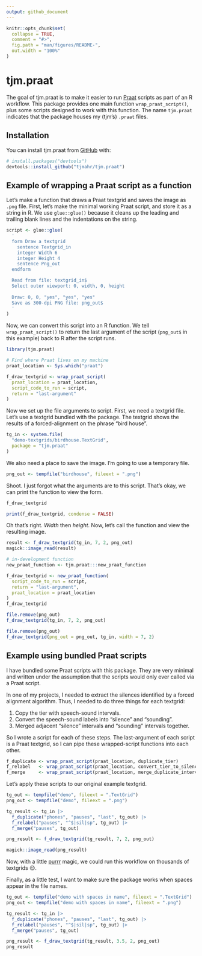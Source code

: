 ```yaml
---
output: github_document
---
```


<!-- README.md is generated from README.Rmd. Please edit that file -->

```r
knitr::opts_chunk$set(
  collapse = TRUE,
  comment = "#>",
  fig.path = "man/figures/README-",
  out.width = "100%"
)
```

# tjm.praat

<!-- badges: start -->
<!-- badges: end -->

The goal of tjm.praat is to make it easier to run
[Praat](http://www.fon.hum.uva.nl/praat/) scripts as part of an R workflow. This
package provides one main function `wrap_praat_script()`, plus some scripts
designed to work with this function. The name `tjm.praat` indicates that the
package houses my (tjm's) `.praat` files.

## Installation

You can install tjm.praat from [GitHub](https://github.com/) with:

``` r
# install.packages("devtools")
devtools::install_github("tjmahr/tjm.praat")
```
## Example of wrapping a Praat script as a function

Let's make a function that draws a Praat textgrid and saves the image as `.png`
file. First, let's make the minimal working Praat script, and store it as a
string in R. We use `glue::glue()` because it cleans up the leading and trailing
blank lines and the indentations on the string.

```r
script <- glue::glue(
  '
  form Draw a textgrid
    sentence Textgrid_in
    integer Width 6
    integer Height 4
    sentence Png_out
  endform

  Read from file: textgrid_in$
  Select outer viewport: 0, width, 0, height
  
  Draw: 0, 0, "yes", "yes", "yes"
  Save as 300-dpi PNG file: png_out$
  '
)
```

Now, we can convert this script into an R function. We tell
`wrap_praat_script()` to return the last argument of the script (`png_out$` in
this example) back to R after the script runs.

```r
library(tjm.praat)

# Find where Praat lives on my machine
praat_location <- Sys.which("praat")

f_draw_textgrid <- wrap_praat_script(
  praat_location = praat_location, 
  script_code_to_run = script,
  return = "last-argument"
)
```

Now we set up the file arguments to script. First, we need a textgrid file.
Let's use a textgrid bundled with the package. The textgrid shows the results of
a forced-alignment on the phrase "bird house".

```r
tg_in <- system.file(
  "demo-textgrids/birdhouse.TextGrid", 
  package = "tjm.praat"
)
```

We also need a place to save the image. I'm going to use a temporary file.

```r
png_out <- tempfile("birdhouse", fileext = ".png")
```

Shoot. I just forgot what the arguments are to this script. That's okay, we 
can print the function to view the form.

```r
f_draw_textgrid

print(f_draw_textgrid, condense = FALSE)
```

Oh that's right. *Width* then *height*. Now, let's call the function and view
the resulting image.

```r
result <- f_draw_textgrid(tg_in, 7, 2, png_out)
magick::image_read(result) 
```

```r
# in-development function
new_praat_function <- tjm.praat:::new_praat_function

f_draw_textgrid <- new_praat_function(
  script_code_to_run = script,
  return = "last-argument",
  praat_location = praat_location
)
f_draw_textgrid

file.remove(png_out)
f_draw_textgrid(tg_in, 7, 2, png_out)

file.remove(png_out)
f_draw_textgrid(png_out = png_out, tg_in, width = 7, 2)

```



## Example using bundled Praat scripts

I have bundled some Praat scripts with this package. They are very minimal and
written under the assumption that the scripts would only ever called via a
Praat script. 

In one of my projects, I needed to extract the silences identified by a forced
alignment algorithm. Thus, I needed to do three things for each textgrid:

1.  Copy the tier with speech-sound intervals.
2.  Convert the speech-sound labels into "silence" and "sounding".
3.  Merged adjacent "silence" intervals and "sounding" intervals together.

So I wrote a script for each of these steps. The last-argument of each script is
a Praat textgrid, so I can pipe these wrapped-script functions into each other.

```r
f_duplicate <- wrap_praat_script(praat_location, duplicate_tier)
f_relabel   <- wrap_praat_script(praat_location, convert_tier_to_silences)
f_merge     <- wrap_praat_script(praat_location, merge_duplicate_intervals)
```

Let's apply these scripts to our original example textgrid.

```r
tg_out <- tempfile("demo", fileext = ".TextGrid")
png_out <- tempfile("demo", fileext = ".png")

tg_result <- tg_in |> 
  f_duplicate("phones", "pauses", "last", tg_out) |> 
  f_relabel("pauses", "^$|sil|sp", tg_out) |>
  f_merge("pauses", tg_out)

png_result <- f_draw_textgrid(tg_result, 7, 2, png_out)

magick::image_read(png_result)
```

Now, with a little [purrr](https://purrr.tidyverse.org/) magic, we could run
this workflow on thousands of textgrids 😉.

Finally, as a little test, I want to make sure the package works when spaces
appear in the file names.

```r
tg_out <- tempfile("demo with spaces in name", fileext = ".TextGrid")
png_out <- tempfile("demo with spaces in name", fileext = ".png")

tg_result <- tg_in |> 
  f_duplicate("phones", "pauses", "last", tg_out) |> 
  f_relabel("pauses", "^$|sil|sp", tg_out) |> 
  f_merge("pauses", tg_out)

png_result <- f_draw_textgrid(tg_result, 3.5, 2, png_out)
png_result
```
